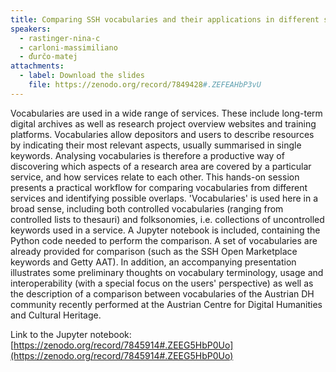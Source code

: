 ```yaml
---
title: Comparing SSH vocabularies and their applications in different systems
speakers:
  - rastinger-nina-c
  - carloni-massimiliano
  - ďurčo-matej
attachments:
  - label: Download the slides
    file: https://zenodo.org/record/7849428#.ZEFEAHbP3vU
---
```

Vocabularies are used in a wide range of services. These include long-term digital archives as well as research project overview websites and training platforms. Vocabularies allow depositors and users to describe resources by indicating their most relevant aspects, usually summarised in single keywords. Analysing vocabularies is therefore a productive way of discovering which aspects of a research area are covered by a particular service, and how services relate to each other. This hands-on session presents a practical workflow for comparing vocabularies from different services and identifying possible overlaps. 'Vocabularies' is used here in a broad sense, including both controlled vocabularies (ranging from controlled lists to thesauri) and folksonomies, i.e. collections of uncontrolled keywords used in a service. A Jupyter notebook is included, containing the Python code needed to perform the comparison. A set of vocabularies are already provided for comparison (such as the SSH Open Marketplace keywords and Getty AAT). In addition, an accompanying presentation illustrates some preliminary thoughts on vocabulary terminology, usage and interoperability (with a special focus on the users' perspective) as well as the description of a comparison between vocabularies of the Austrian DH community recently performed at the Austrian Centre for Digital Humanities and Cultural Heritage.

Link to the Jupyter notebook: [https://zenodo.org/record/7845914#.ZEEG5HbP0Uo](https://zenodo.org/record/7845914#.ZEEG5HbP0Uo)

<Speakers>
  <Speaker speaker="rastinger-nina-c" />

  <Speaker speaker="carloni-massimiliano" />

  <Speaker speaker="ďurčo-matej" />
</Speakers>

